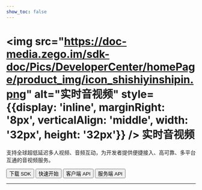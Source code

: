 ```yaml
---
show_toc: false
---
```


# <img src="https://doc-media.zego.im/sdk-doc/Pics/DeveloperCenter/homePage/product_img/icon_shishiyinshipin.png" alt="实时音视频" style={{display: 'inline', marginRight: '8px', verticalAlign: 'middle', width: '32px', height: '32px'}} /> 实时音视频

支持全球超低延迟多人视频、音频互动，为开发者提供便捷接入、高可靠、多平台互通的音视频服务。

<Button primary-color="NavyBlue" target="_blank" href="./../client-sdk/download-sdk.mdx">下载 SDK</Button>
<Button primary-color="NavyBlue" target="_blank" href="./../quick-start/implementing-video-call.mdx">快速开始</Button>
<Button primary-color="NavyBlue" target="_blank" href="/real-time-voice-video-api/overview">客户端 API</Button>
<Button primary-color="NavyBlue" target="_blank" href="/real-time-video-server/api-reference/overview">服务端 API</Button>

---

<Steps titleSite="h3">
  <Step title="产品介绍" icon="https://doc-media.zego.im/sdk-doc/Pics/Express/overview_catalog/icon_documentation_jianjie.png">
    <FeatureList
      features={        [
                {
                        "title": "概述",
                        "link": "/real-time-video-macos-cpp/introduction/overview"
                },
                {
                        "title": "产品功能",
                        "link": "/real-time-video-macos-cpp/introduction/product-feature-list"
                },
                {
                        "title": "实时音视频价格说明",
                        "link": "/real-time-video-macos-cpp/introduction/pricing/rtc"
                },
                {
                        "title": "服务端混流价格说明",
                        "link": "/real-time-video-macos-cpp/introduction/pricing/server-side-stream-mixing"
                },
                {
                        "title": "CDN 直播价格说明",
                        "link": "/real-time-video-macos-cpp/introduction/pricing/cdn-live-streaming"
                },
                {
                        "title": "实时音视频 SDK 与实时语音 SDK 差异",
                        "link": "/real-time-video-macos-cpp/introduction/difference-between-audio-and-video-sdk"
                }
        ]}
    />
  </Step>
  <Step title="快速开始" icon="https://doc-media.zego.im/sdk-doc/Pics/Express/overview_catalog/icon_documentation_kuaisukaishi.png">
    <FeatureList
      features={        [
                {
                        "title": "跑通示例源码",
                        "link": "/real-time-video-macos-cpp/quick-start/run-example-code"
                },
                {
                        "title": "集成 SDK",
                        "link": "/real-time-video-macos-cpp/quick-start/integrating-sdk"
                },
                {
                        "title": "实现视频通话",
                        "link": "/real-time-video-macos-cpp/quick-start/implementing-video-call"
                },
                {
                        "title": "场景化音视频配置",
                        "link": "/real-time-video-macos-cpp/quick-start/scenario-based-audio-video-configuration"
                }
        ]}
    />
  </Step>
  <Step title="通信能力" icon="https://doc-media.zego.im/sdk-doc/Pics/Express/overview_catalog/icon_documentation_tongxun.png">
    <FeatureList
      type="基础"
      features={        [
                {
                        "title": "使用 Token 鉴权",
                        "link": "/real-time-video-macos-cpp/communication/using-token-authentication"
                },
                {
                        "title": "通话前检测",
                        "link": "/real-time-video-macos-cpp/communication/pre-call-detection"
                },
                {
                        "title": "通话质量监测",
                        "link": "/real-time-video-macos-cpp/communication/monitor-stream-quality"
                },
                {
                        "title": "网络测速",
                        "link": "/real-time-video-macos-cpp/communication/testing-network"
                }
        ]}
    />
    <br/>
    <FeatureList
      type="进阶"
      features={        [
                {
                        "title": "多源采集",
                        "link": "/real-time-video-macos-cpp/communication/multi-source-capture"
                },
                {
                        "title": "同时推多路流",
                        "link": "/real-time-video-macos-cpp/communication/publish-multi-streams"
                },
                {
                        "title": "媒体补充增强信息（SEI）",
                        "link": "/real-time-video-macos-cpp/communication/sei"
                },
                {
                        "title": "流量控制",
                        "link": "/real-time-video-macos-cpp/communication/traffic-control"
                },
                {
                        "title": "云代理",
                        "link": "/real-time-video-macos-cpp/communication/cloud-proxy"
                },
                {
                        "title": "地理围栏",
                        "link": "/real-time-video-macos-cpp/communication/geofencing"
                },
                {
                        "title": "音视频流加密",
                        "link": "/real-time-video-macos-cpp/communication/encrypt-streams"
                },
                {
                        "title": "游戏语音",
                        "link": "/real-time-video-macos-cpp/communication/range-audio"
                }
        ]}
    />
  </Step>
  <Step title="房间能力" icon="https://doc-media.zego.im/sdk-doc/Pics/Express/overview_catalog/icon_documentation_fangjian.png">
    <FeatureList
      type="基础"
      features={        [
                {
                        "title": "实时消息与信令",
                        "link": "/real-time-video-macos-cpp/room/messaging-and-signaling"
                }
        ]}
    />
    <br/>
    <FeatureList
      type="进阶"
      features={        [
                {
                        "title": "登录多房间",
                        "link": "/real-time-video-macos-cpp/room/multi-room-login"
                }
        ]}
    />
  </Step>
  <Step title="音频能力" icon="https://doc-media.zego.im/sdk-doc/Pics/Express/overview_catalog/icon_documentation_yinpin.png">
    <FeatureList
      type="基础"
      features={        [
                {
                        "title": "音量变化与音频频谱",
                        "link": "/real-time-video-macos-cpp/audio/sound-level-spectrum"
                },
                {
                        "title": "耳返与声道设置",
                        "link": "/real-time-video-macos-cpp/audio/headphone-monitor"
                },
                {
                        "title": "音频 3A 处理",
                        "link": "/real-time-video-macos-cpp/audio/audio-3a-processing"
                },
                {
                        "title": "变声/混响/立体声",
                        "link": "/real-time-video-macos-cpp/audio/audio-effects"
                }
        ]}
    />
    <br/>
    <FeatureList
      type="进阶"
      features={        [
                {
                        "title": "场景化 AI 降噪",
                        "link": "/real-time-video-macos-cpp/audio/scenario-based-ai-noise-reduction"
                },
                {
                        "title": "自定义音频采集与渲染",
                        "link": "/real-time-video-macos-cpp/audio/custom-audio-capture-and-rendering"
                },
                {
                        "title": "自定义音频处理",
                        "link": "/real-time-video-macos-cpp/audio/custom-audio-processing"
                },
                {
                        "title": "原始音频数据获取",
                        "link": "/real-time-video-macos-cpp/audio/get-audio-raw-data"
                }
        ]}
    />
  </Step>
  <Step title="视频能力" icon="https://doc-media.zego.im/sdk-doc/Pics/Express/overview_catalog/icon_documentation_shipin.png">
    <FeatureList
      type="基础"
      features={        [
                {
                        "title": "常用视频配置",
                        "link": "/real-time-video-macos-cpp/video/common-video-configuration"
                },
                {
                        "title": "屏幕共享",
                        "link": "/real-time-video-macos-cpp/video/screen-sharing"
                },
                {
                        "title": "水印和截图",
                        "link": "/real-time-video-macos-cpp/video/watermark-and-screenshot"
                }
        ]}
    />
    <br/>
    <FeatureList
      type="进阶"
      features={        [
                {
                        "title": "设置视频编码方式",
                        "link": "/real-time-video-macos-cpp/video/set-video-encoding"
                },
                {
                        "title": "自定义视频采集",
                        "link": "/real-time-video-macos-cpp/video/custom-video-capture"
                },
                {
                        "title": "自定义视频渲染",
                        "link": "/real-time-video-macos-cpp/video/custom-video-rendering"
                },
                {
                        "title": "自定义视频前处理",
                        "link": "/real-time-video-macos-cpp/video/custom-video-preprocessing"
                },
                {
                        "title": "H.265",
                        "link": "/real-time-video-macos-cpp/video/h265"
                },
                {
                        "title": "视频大小流和分层编码",
                        "link": "/real-time-video-macos-cpp/video/small-large-video-stream-and-layered-encoding"
                },
                {
                        "title": "推流视频增强",
                        "link": "/real-time-video-macos-cpp/video/publish-video-enhancement"
                }
        ]}
    />
  </Step>
  <Step title="直播能力" icon="https://doc-media.zego.im/sdk-doc/Pics/Express/overview_catalog/icon_documentation_zhibo.png">
    <FeatureList
      type="基础"
      features={        [
                {
                        "title": "混流",
                        "link": "/real-time-video-macos-cpp/live-streaming/stream-mixing"
                },
                {
                        "title": "使用 CDN 直播",
                        "link": "/real-time-video-macos-cpp/live-streaming/using-cdn-for-live-streaming"
                },
                {
                        "title": "CDN 推流鉴权",
                        "link": "/real-time-video-macos-cpp/live-streaming/cdn-stream-publishing-authentication"
                },
                {
                        "title": "通过 URL 拉流",
                        "link": "/real-time-video-macos-cpp/live-streaming/playing-stream-by-url"
                }
        ]}
    />
    <br/>
    <FeatureList
      type="进阶"
      features={        [
                {
                        "title": "单流转码",
                        "link": "/real-time-video-macos-cpp/live-streaming/single-stream-transcoding"
                }
        ]}
    />
    <br/>
    <FeatureList
      type="特色"
      features={        [
                {
                        "title": "超低延迟直播",
                        "link": "/real-time-video-macos-cpp/live-streaming/low-latency-live-streaming",
                        "tag": "特色",
                        "tag_color": "red"
                }
        ]}
    />
  </Step>
  <Step title="其他能力" icon="https://doc-media.zego.im/sdk-doc/Pics/Express/overview_catalog/icon_documentation_xiaoxi_2.png">
    <FeatureList
      type="基础"
      features={        [
                {
                        "title": "媒体播放器",
                        "link": "/real-time-video-macos-cpp/other/media-player"
                },
                {
                        "title": "音效文件播放器",
                        "link": "/real-time-video-macos-cpp/other/audio-effect-player"
                },
                {
                        "title": "音视频录制",
                        "link": "/real-time-video-macos-cpp/other/local-media-recording"
                }
        ]}
    />
    <br/>
    <FeatureList
      type="进阶"
      features={        [
                {
                        "title": "播放透明礼物特效",
                        "link": "/real-time-video-macos-cpp/other/play-transparent-gift-effects"
                }
        ]}
    />
  </Step>
  <Step title="最佳实践" icon="https://doc-media.zego.im/sdk-doc/Pics/Express/overview_catalog/icon_documentation_zuijiashijian.png">
    <FeatureList
      features={        [
                {
                        "title": "多人视频通话",
                        "link": "/real-time-video-macos-cpp/best-practice/multiplayer-video-call"
                },
                {
                        "title": "和 AI 美颜的搭配使用",
                        "link": "/real-time-video-macos-cpp/best-practice/integration-with-zego-effects-sdk"
                },
                {
                        "title": "调试与配置",
                        "link": "/real-time-video-macos-cpp/best-practice/debug-and-config"
                },
                {
                        "title": "限制说明",
                        "link": "/real-time-video-macos-cpp/best-practice/restrictions"
                },
                {
                        "title": "从 CDN 拉流切换到连麦场景",
                        "link": "/real-time-video-macos-cpp/best-practice/switch-cdn-to-rtc"
                },
                {
                        "title": "秀场直播秒开方案",
                        "link": "/real-time-video-macos-cpp/best-practice/instant-startup-solution"
                }
        ]}
    />
  </Step>
  <Step title="参考文档" icon="https://doc-media.zego.im/sdk-doc/Pics/Express/overview_catalog/icon_documentation_cankaowendang.png">
    <FeatureList
      features={      [
            {
                  "title": "客户端 API",
                  "link": "/real-time-voice-video-api/overview"
            },
            {
                  "title": "服务端 API",
                  "link": "/real-time-video-server/api-reference/overview"
            },
            {
                  "title": "常见错误码",
                  "link": "/real-time-video-macos-cpp/client-sdk/error-code"
            },
            {
                  "title": "常见问题",
                  "link": "/faq/overview"
            }
      ]}
    />
  </Step>
</Steps>